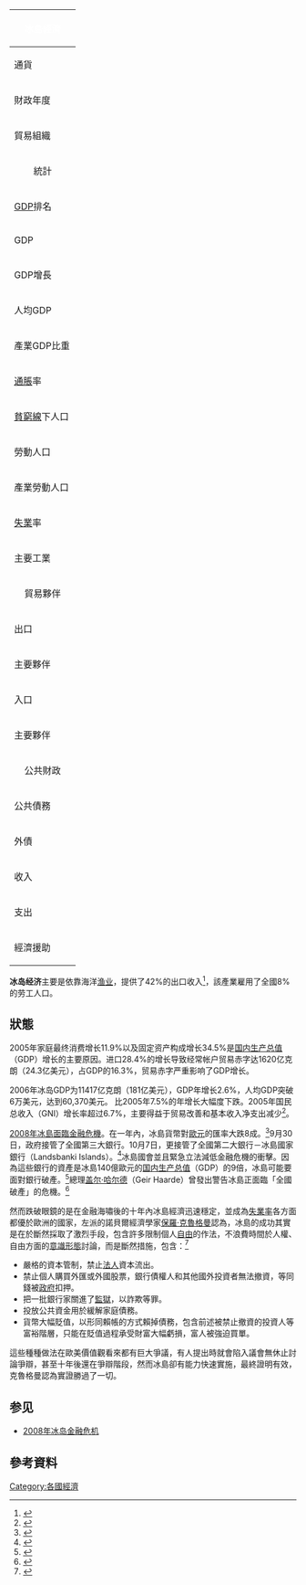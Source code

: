 {| border=1 cellspacing=0  cellpadding=4 width=320 style="float:right; border:1px solid gray; border-collapse:collapse; font-size:90%; margin:0 0 .5em 1em;"
!align="center" bgcolor="#668c73" style="color:white" colspan="3"|冰島經濟
|-
!align="left" valign="top"|通貨
|colspan="2" valign="top"| [[冰島克朗|冰島克朗]]（ISK）
|-
!align="left" valign="top" style="width:100px"|財政年度
|colspan="2" valign="top"|公历年
|-
!align="left" valign="top"|貿易組織
|colspan="2" valign="top"|[[WTO|WTO]]、[[EFTA|EFTA]]、[[OECD|OECD]]、[[EEA|EEA]]
|-
!align="center" bgcolor="#a3c9b6" colspan="3"|統計
|-
!align="left" valign="top"|[[GDP|GDP]]排名
|colspan="2" valign="top"|129
|-
!align="left" valign="top"|GDP
|colspan="2" valign="top"|121.44億[[美元|美元]]（[[購買力平價|購買力平價]]）
|-
!align="left" valign="top"|GDP增長
|colspan="2" valign="top"|
|-
!align="left" valign="top"|人均GDP
|colspan="2" valign="top"|$63,830（2007年估計）<br>$51,262 (2014 est.)
|-
!align="left" valign="top"|產業GDP比重
|colspan="2" valign="top"|農業1.4%、工業29.2%、服務業69.4%<br>農業6.0%、工業22.4%、服務業71.7%(2014 est.)
|-
!align="left" valign="top"|[[通脹|通脹]]率
|colspan="2" valign="top"|11.8%（2008年）
|-
!align="left" valign="top"|[[貧窮線|貧窮線]]下人口
|colspan="2" valign="top"|
|-
!align="left" valign="top"|勞動人口
|colspan="2" valign="top"|17.3萬
|-
!align="left" valign="top"|產業勞動人口
|colspan="2" valign="top"| 農業5.1%，制造業23%，服務業76%
|-
!align="left" valign="top"|[[失業|失業]]率
|colspan="2" valign="top"|2.9% (June 2015)
|-
!align="left" valign="top"|主要工業
|colspan="2" valign="top"|地熱水電、煉鋁工業
 |-
!align="center" bgcolor="#a3c9b6" colspan="3"|貿易夥伴 
|-
!align="left" valign="top"|出口
|colspan="2" valign="top"|
|-
!align="left" valign="top"|主要夥伴
|colspan="2" valign="top"|
|-
!align="left" valign="top"|入口
|colspan="2" valign="top"|
|-
!align="left" valign="top"|主要夥伴
|colspan="2" valign="top"| 
|-
!align="center" bgcolor="#a3c9b6" colspan="3"|公共財政
|-
!align="left" valign="top"|公共債務
|colspan="2" valign="top"|
|-
!align="left" valign="top"|外債
|colspan="2" valign="top"|
|-
!align="left" valign="top"|收入
|colspan="2" valign="top"|
|-
!align="left" valign="top"|支出
|colspan="2" valign="top"|
|-
!align="left" valign="top"|經濟援助
|colspan="2" valign="top"|
|}

'''冰岛经济'''主要是依靠海洋[[渔业|渔业]]，提供了42%的出口收入<ref>{{cite news | language =zh-tw | author =黃欣 | url =http://www.nownews.com/n/2014/01/20/1094931 | title =鉅亨看世界─冰島的一堂經濟課 | publisher =[[今日新聞網|今日新聞網]] | date =2014-01-20 | accessdate =2015-02-23 | archive-date =2015-02-23 | archive-url =https://web.archive.org/web/20150223150241/http://www.nownews.com/n/2014/01/20/1094931 | dead-url =no }}</ref>，該產業雇用了全國8%的劳工人口。
==狀態==
2005年家庭最终消费增长11.9%以及固定资产构成增长34.5%是[[国内生产总值|国内生产总值]]（GDP）增长的主要原因。进口28.4%的增长导致经常帐户贸易赤字达1620亿克朗（24.3亿美元），占GDP的16.3%，贸易赤字严重影响了GDP增长。 

2006年冰岛GDP为11417亿克朗（181亿美元），GDP年增长2.6%，人均GDP突破6万美元，达到60,370美元。 比2005年7.5%的年增长大幅度下跌。2005年国民总收入（GNI）增长率超过6.7%，主要得益于贸易改善和基本收入净支出减少<ref>{{Cite web |url=http://is.mofcom.gov.cn/aarticle/jmxw/200706/20070604747663.html |title=存档副本 |accessdate=2008-10-09 |archive-date=2008-01-05 |archive-url=https://web.archive.org/web/20080105180541/http://is.mofcom.gov.cn/aarticle/jmxw/200706/20070604747663.html |dead-url=no }}</ref>。

[[2008–11年冰島金融危機|2008年冰島面臨金融危機]]。在一年內，冰島貨幣對[[歐元|歐元]]的匯率大跌8成。<ref name="">{{cite news | language =en 
| author =Polya Lesova | coauthors = 
| url = 
http://www.marketwatch.com/news/story/iceland-takes-dramatic-steps-stabilize/story.aspx?guid={B4AA0766-A3A9-41F6-92CF-BBF0406F8147}&dist=msr_1
| title =Iceland takes dramatic steps to stabilize economy | work = | publisher = Market Watch | pages = 
| date = 2008-10-07| accessdate =2008-10-07 }}</ref>9月30日，政府接管了全國第三大銀行。10月7日，更接管了全國第二大銀行－冰島國家銀行（Landsbanki Islands）。<ref>{{cite news| language =zh-tw| author =陳家齊| coauthors =| url =http://money.udn.com/html/rpt/rpt100862.html| title =冰島面臨全國破產| work =| publisher =台灣經濟日報| pages =| date =2008-10-08| accessdate =2008-10-08| deadurl =yes| archiveurl =https://web.archive.org/web/20081011134515/http://money.udn.com/html/rpt/rpt100862.html| archivedate =2008-10-11}}</ref>冰島國會並且緊急立法減低金融危機的衝擊。因為這些銀行的資產是冰島140億歐元的[[国内生产总值|国内生产总值]]（GDP）的9倍，冰島可能要面對銀行破產。<ref>{{Cite web |url=http://biz.yahoo.com/ap/081007/eu_iceland_banks.html |title=存档副本 |accessdate=2008-10-09 |archive-date=2008-10-11 |archive-url=https://web.archive.org/web/20081011185112/http://biz.yahoo.com/ap/081007/eu_iceland_banks.html |dead-url=no }}</ref>總理[[盖尔·哈尔德|盖尔·哈尔德]]（Geir Haarde）曾發出警告冰島正面臨「全國破產」的危機。<ref>{{cite web |url=http://e24.no/spesial/finanskrisen/article2696518.ece |title=存档副本 |accessdate=2009-07-08 |deadurl=yes |archiveurl=https://archive.is/20120702211413/http://e24.no/spesial/finanskrisen/article2696518.ece |archivedate=2012-07-02 }}</ref>

然而跌破眼鏡的是在金融海嘯後的十年內冰島經濟迅速穩定，並成為[[失業率|失業率]]各方面都優於歐洲的國家，左派的諾貝爾經濟學家[[保羅·克魯格曼|保羅·克魯格曼]]認為，冰島的成功其實是在於斷然採取了激烈手段，包含許多限制個人[[自由|自由]]的作法，不浪費時間於人權、自由方面的[[意識形態|意識形態]]討論，而是斷然措施，包含：<ref>{{Cite web |url=http://wemedia.ifeng.com/66515059/wemedia.shtml |title=冰島傳奇 |accessdate=2018-07-22 |archive-date=2018-07-22 |archive-url=https://web.archive.org/web/20180722130211/http://wemedia.ifeng.com/66515059/wemedia.shtml |dead-url=no }}</ref>
*嚴格的資本管制，禁止[[法人|法人]]資本流出。
*禁止個人購買外匯或外國股票，銀行債權人和其他國外投資者無法撤資，等同錢被[[政府|政府]]扣押。
*把一批銀行家關進了[[監獄|監獄]]，以詐欺等罪。
*投放公共資金用於緩解家庭債務。
*貨幣大幅貶值，以形同賴帳的方式賴掉債務，包含前述被禁止撤資的投資人等富裕階層，只能在貶值過程承受財富大幅虧損，富人被強迫買單。

這些種種做法在歐美價值觀看來都有巨大爭議，有人提出時就會陷入議會無休止討論爭辯，甚至十年後還在爭辯階段，然而冰島卻有能力快速實施，最終證明有效，克魯格曼認為實證勝過了一切。

== 参见 ==
* [[2008年冰岛金融危机|2008年冰岛金融危机]]

== 參考資料 ==
<div class="references-small">
<references />
</div>

{{欧洲题目|经济}}

[[Category:各國經濟|Category:各國經濟]]